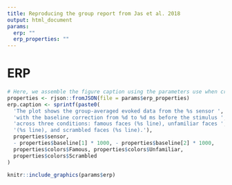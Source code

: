 ```yaml
---
title: Reproducing the group report from Jas et al. 2018
output: html_document
params:
  erp: ""
  erp_properties: ""
---
```


# ERP

```r
# Here, we assemble the figure caption using the parameters use when creaing the image.
properties <- rjson::fromJSON(file = params$erp_properties)
erp.caption <- sprintf(paste0(
  'The plot shows the group-averaged evoked data from the %s sensor ',
  'with the baseline correction from %d to %d ms before the stimulus ',
  'across three conditions: famous faces (%s line), unfamiliar faces ',
  '(%s line), and scrambled faces (%s line).'),
  properties$sensor,
  - properties$baseline[1] * 1000, - properties$baseline[2] * 1000,
  properties$colors$Famous, properties$colors$Unfamiliar,
  properties$colors$Scrambled
)
```

```r
knitr::include_graphics(params$erp)
```
